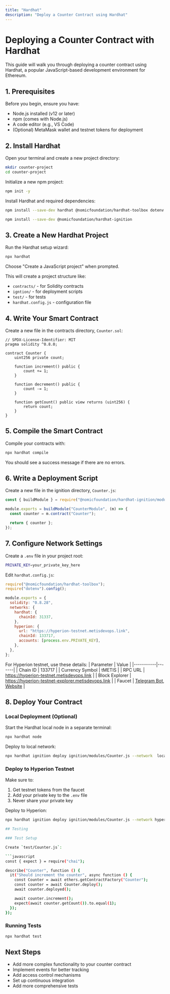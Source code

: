 ```yaml
---
title: "Hardhat"
description: "Deploy a Counter Contract using Hardhat"
---
```


# Deploying a Counter Contract with Hardhat

This guide will walk you through deploying a counter contract using Hardhat, a popular JavaScript-based development environment for Ethereum.

## 1. Prerequisites

Before you begin, ensure you have:

- Node.js installed (v12 or later)
- npm (comes with Node.js)
- A code editor (e.g., VS Code)
- (Optional) MetaMask wallet and testnet tokens for deployment

## 2. Install Hardhat

Open your terminal and create a new project directory:

```bash
mkdir counter-project
cd counter-project
```

Initialize a new npm project:

```bash
npm init -y
```

Install Hardhat and required dependencies:

```bash
npm install --save-dev hardhat @nomicfoundation/hardhat-toolbox dotenv
```

```bash
npm install --save-dev @nomicfoundation/hardhat-ignition
```

## 3. Create a New Hardhat Project

Run the Hardhat setup wizard:

```bash
npx hardhat
```

Choose "Create a JavaScript project" when prompted.

This will create a project structure like:

- `contracts/` - for Solidity contracts
- `igntion/` - for deployment scripts
- `test/` - for tests
- `hardhat.config.js` - configuration file

## 4. Write Your Smart Contract

Create a new file in the contracts directory, `Counter.sol`:

```solidity
// SPDX-License-Identifier: MIT
pragma solidity ^0.8.0;

contract Counter {
    uint256 private count;

    function increment() public {
        count += 1;
    }

    function decrement() public {
        count -= 1;
    }

    function getCount() public view returns (uint256) {
        return count;
    }
}
```

## 5. Compile the Smart Contract

Compile your contracts with:

```bash
npx hardhat compile
```

You should see a success message if there are no errors.

## 6. Write a Deployment Script

Create a new file in the ignition directory, `Counter.js`:

```javascript
const { buildModule } = require("@nomicfoundation/hardhat-ignition/modules");

module.exports = buildModule("CounterModule", (m) => {
  const counter = m.contract("Counter");

  return { counter };
});
```

## 7. Configure Network Settings

Create a `.env` file in your project root:

```bash
PRIVATE_KEY=your_private_key_here
```

Edit `hardhat.config.js`:

```javascript
require("@nomicfoundation/hardhat-toolbox");
require("dotenv").config();

module.exports = {
  solidity: "0.8.28",
  networks: {
    hardhat: {
      chainId: 31337,
    },
    hyperion: {
      url: "https://hyperion-testnet.metisdevops.link",
      chainId: 133717,
      accounts: [process.env.PRIVATE_KEY],
    },
  },
};
```

For Hyperion testnet, use these details:
| Parameter | Value |
|-----------|-------|
| Chain ID | 133717 |
| Currency Symbol | tMETIS |
| RPC URL | https://hyperion-testnet.metisdevops.link |
| Block Explorer | https://hyperion-testnet-explorer.metisdevops.link |
| Faucet | [Telegram Bot](https://t.me/hyperion_testnet_bot), [Website](https://hype-faucet.metis.io) |

## 8. Deploy Your Contract

### Local Deployment (Optional)

Start the Hardhat local node in a separate terminal:

```bash
npx hardhat node
```

Deploy to local network:

```bash
npx hardhat ignition deploy ignition/modules/Counter.js --network  localhost
```

### Deploy to Hyperion Testnet

Make sure to:

1. Get testnet tokens from the faucet
2. Add your private key to the `.env` file
3. Never share your private key

Deploy to Hyperion:

````bash
npx hardhat ignition deploy ignition/modules/Counter.js --network hyperion```

## Testing

### Test Setup

Create `test/Counter.js`:

```javascript
const { expect } = require("chai");

describe("Counter", function () {
  it("Should increment the counter", async function () {
    const Counter = await ethers.getContractFactory("Counter");
    const counter = await Counter.deploy();
    await counter.deployed();

    await counter.increment();
    expect(await counter.getCount()).to.equal(1);
  });
});
````

### Running Tests

```bash
npx hardhat test
```

## Next Steps

- Add more complex functionality to your counter contract
- Implement events for better tracking
- Add access control mechanisms
- Set up continuous integration
- Add more comprehensive tests
